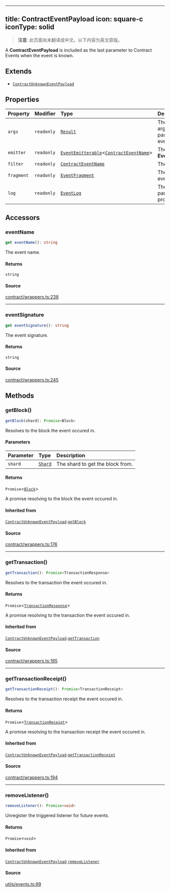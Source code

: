 <!-- AUTO-GENERATED-CONTENT:START (ENGLISH-COPY) -->
---
title: ContractEventPayload
icon: square-c
iconType: solid
---

> **注意**: 此页面尚未翻译成中文。以下内容为英文原版。

A **ContractEventPayload** is included as the last parameter to Contract Events when the event is known.

## Extends

- [`ContractUnknownEventPayload`](/cn/sdk/content/classes/ContractUnknownEventPayload)

## Properties

| Property | Modifier | Type | Description | Overrides | Inherited from |
| :------ | :------ | :------ | :------ | :------ | :------ |
| `args` | `readonly` | [`Result`](/cn/sdk/content/classes/Result) | The parsed arguments passed to the event by `emit`. | - | - |
| `emitter` | `readonly` | [`EventEmitterable`](/cn/sdk/content/interfaces/EventEmitterable)\<[`ContractEventName`](/cn/sdk/content/type-aliases/ContractEventName)\> | The **EventEmitterable**. | [`ContractUnknownEventPayload`](/cn/sdk/content/classes/ContractUnknownEventPayload).`emitter` | [`ContractUnknownEventPayload`](/cn/sdk/content/classes/ContractUnknownEventPayload).`emitter` |
| `filter` | `readonly` | [`ContractEventName`](/cn/sdk/content/type-aliases/ContractEventName) | The event filter. | [`ContractUnknownEventPayload`](/cn/sdk/content/classes/ContractUnknownEventPayload).`filter` | [`ContractUnknownEventPayload`](/cn/sdk/content/classes/ContractUnknownEventPayload).`filter` |
| `fragment` | `readonly` | [`EventFragment`](/cn/sdk/content/classes/EventFragment) | The matching event. | - | - |
| `log` | `readonly` | [`EventLog`](/cn/sdk/content/classes/EventLog) | The log, with parsed properties. | [`ContractUnknownEventPayload`](/cn/sdk/content/classes/ContractUnknownEventPayload).`log` | [`ContractUnknownEventPayload`](/cn/sdk/content/classes/ContractUnknownEventPayload).`log` |

## Accessors

### eventName

```ts
get eventName(): string
```

The event name.

#### Returns

`string`

#### Source

[contract/wrappers.ts:238](https://github.com/dominant-strategies/quais.js/blob/c1c12d43f9d34c6baad2b0542bd6d0acd6fefcbf/src/contract/wrappers.ts#L238)

***

### eventSignature

```ts
get eventSignature(): string
```

The event signature.

#### Returns

`string`

#### Source

[contract/wrappers.ts:245](https://github.com/dominant-strategies/quais.js/blob/c1c12d43f9d34c6baad2b0542bd6d0acd6fefcbf/src/contract/wrappers.ts#L245)

## Methods

### getBlock()

```ts
getBlock(shard): Promise<Block>
```

Resolves to the block the event occured in.

#### Parameters

| Parameter | Type | Description |
| :------ | :------ | :------ |
| `shard` | [`Shard`](/cn/sdk/content/enumerations/Shard) | The shard to get the block from. |

#### Returns

`Promise`\<[`Block`](/cn/sdk/content/classes/Block)\>

A promise resolving to the block the event occured in.

#### Inherited from

[`ContractUnknownEventPayload`](/cn/sdk/content/classes/ContractUnknownEventPayload).[`getBlock`](/cn/sdk/content/classes/ContractUnknownEventPayload#getblock)

#### Source

[contract/wrappers.ts:176](https://github.com/dominant-strategies/quais.js/blob/c1c12d43f9d34c6baad2b0542bd6d0acd6fefcbf/src/contract/wrappers.ts#L176)

***

### getTransaction()

```ts
getTransaction(): Promise<TransactionResponse>
```

Resolves to the transaction the event occured in.

#### Returns

`Promise`\<[`TransactionResponse`](/cn/sdk/content/type-aliases/TransactionResponse)\>

A promise resolving to the transaction the event occured in.

#### Inherited from

[`ContractUnknownEventPayload`](/cn/sdk/content/classes/ContractUnknownEventPayload).[`getTransaction`](/cn/sdk/content/classes/ContractUnknownEventPayload#gettransaction)

#### Source

[contract/wrappers.ts:185](https://github.com/dominant-strategies/quais.js/blob/c1c12d43f9d34c6baad2b0542bd6d0acd6fefcbf/src/contract/wrappers.ts#L185)

***

### getTransactionReceipt()

```ts
getTransactionReceipt(): Promise<TransactionReceipt>
```

Resolves to the transaction receipt the event occured in.

#### Returns

`Promise`\<[`TransactionReceipt`](/cn/sdk/content/classes/TransactionReceipt)\>

A promise resolving to the transaction receipt the event occured in.

#### Inherited from

[`ContractUnknownEventPayload`](/cn/sdk/content/classes/ContractUnknownEventPayload).[`getTransactionReceipt`](/cn/sdk/content/classes/ContractUnknownEventPayload#gettransactionreceipt)

#### Source

[contract/wrappers.ts:194](https://github.com/dominant-strategies/quais.js/blob/c1c12d43f9d34c6baad2b0542bd6d0acd6fefcbf/src/contract/wrappers.ts#L194)

***

### removeListener()

```ts
removeListener(): Promise<void>
```

Unregister the triggered listener for future events.

#### Returns

`Promise`\<`void`\>

#### Inherited from

[`ContractUnknownEventPayload`](/cn/sdk/content/classes/ContractUnknownEventPayload).[`removeListener`](/cn/sdk/content/classes/ContractUnknownEventPayload#removelistener)

#### Source

[utils/events.ts:99](https://github.com/dominant-strategies/quais.js/blob/c1c12d43f9d34c6baad2b0542bd6d0acd6fefcbf/src/utils/events.ts#L99)
